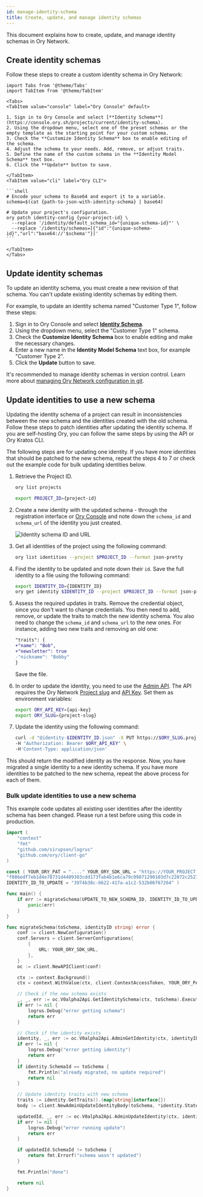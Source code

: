 ```yaml
---
id: manage-identity-schema
title: Create, update, and manage identity schemas
---
```


This document explains how to create, update, and manage identity schemas in Ory Network.

## Create identity schemas

Follow these steps to create a custom identity schema in Ory Network:

````mdx-code-block
import Tabs from '@theme/Tabs'
import TabItem from '@theme/TabItem'

<Tabs>
<TabItem value="console" label="Ory Console" default>

1. Sign in to Ory Console and select [**Identity Schema**](https://console.ory.sh/projects/current/identity-schema).
2. Using the dropdown menu, select one of the preset schemas or the empty template as the starting point for your custom schema.
3. Check the **Customize Identity Schema** box to enable editing of the schema.
4. Adjust the schema to your needs. Add, remove, or adjust traits.
5. Define the name of the custom schema in the **Identity Model Schema** text box.
6. Click the **Update** button to save.

</TabItem>
<TabItem value="cli" label="Ory CLI">

```shell
# Encode your schema to Base64 and export it to a variable.
schema=$(cat {path-to-json-with-identity-schema} | base64)

# Update your project's configuration.
ory patch identity-config {your-project-id} \
  --replace '/identity/default_schema_id="{unique-schema-id}"' \
  --replace '/identity/schemas=[{"id":"{unique-schema-id}","url":"base64://'$schema'"}]'
```

</TabItem>
</Tabs>
````

## Update identity schemas

To update an identity schema, you must create a new revision of that schema. You can't update existing identity schemas by editing
them.

For example, to update an identity schema named "Customer Type 1", follow these steps:

1. Sign in to Ory Console and select [**Identity Schema**](https://console.ory.sh/projects/current/identity-schema).
1. Using the dropdown menu, select the "Customer Type 1" schema.
1. Check the **Customize Identity Schema** box to enable editing and make the necessary changes.
1. Enter a new name in the **Identity Model Schema** text box, for example "Customer Type 2".
1. Click the **Update** button to save.

It's recommended to manage identity schemas in version control. Learn more about
[managing Ory Network configuration in git](http://ory.sh/docs/guides/gitops).

## Update identities to use a new schema

Updating the identity schema of a project can result in inconsistencies between the new schema and the identities created with the
old schema. Follow these steps to patch identities after updating the identity schema. If you are self-hosting Ory, you can follow
the same steps by using the API or Ory Kratos CLI.

The following steps are for updating one identity. If you have more identities that should be patched to the new schema, repeat
the steps 4 to 7 or check out the example code for bulk updating identities below.

1. Retrieve the Project ID.

   ```bash
   ory list projects

   export PROJECT_ID={project-id}
   ```

1. Create a new identity with the updated schema - through the registration interface or [Ory Console](https://console.ory.sh/)
   and note down the `schema_id` and `schema_url` of the identity you just created.

   ![Identity schema ID and URL](../_assets/session-information.png)

1. Get all identities of the project using the following command:

   ```bash
   ory list identities --project $PROJECT_ID --format json-pretty
   ```

1. Find the identity to be updated and note down their `id`. Save the full identity to a file using the following command:

   ```bash
   export IDENTITY_ID={IDENTITY_ID}
   ory get identity $IDENTITY_ID --project $PROJECT_ID --format json-pretty > identity-$IDENTITY_ID.json
   ```

1. Assess the required updates in traits. Remove the credential object, since you don't want to change credentials. You then need
   to add, remove, or update the traits to match the new identity schema. You also need to change the `schema_id` and `schema_url`
   to the new ones. For instance, adding two new traits and removing an old one:

   ```diff
   "traits": {
   +"name": "Bob",
   +"newsletter": true
   -"nickname": "Bobby"
   }
   ```

   Save the file.

1. In order to update the identity, you need to use the
   [Admin API](https://www.ory.sh/docs/reference/api#tag/identity/operation/updateIdentity). The API requires the Ory Network
   [Project slug](https://console.ory.sh/projects/current/developers/guides) and
   [API Key](https://console.ory.sh/projects/current/developers). Set them as environment variables:

   ```bash
   export ORY_API_KEY={api-key}
   export ORY_SLUG={project-slug}
   ```

1. Update the identity using the following command:

   ```bash
   curl -d "@identity-$IDENTITY_ID.json" -X PUT https://$ORY_SLUG.projects.oryapis.com/admin/identities/$IDENTITY_ID \
   -H "Authorization: Bearer $ORY_API_KEY" \
   -H'Content-Type: application/json'
   ```

This should return the modified identity as the response. Now, you have migrated a single identity to a new identity schema. If
you have more identities to be patched to the new schema, repeat the above process for each of them.

### Bulk update identities to use a new schema

This example code updates all existing user identities after the identity schema has been changed. Please run a test before using
this code in production.

<Tabs>
<TabItem value="updateschemago" label="Go" default>

```go
import (
    "context"
    "fmt"
    "github.com/sirupsen/logrus"
    "github.com/ory/client-go"
)

const ( YOUR_ORY_PAT = "...." YOUR_ORY_SDK_URL = "https://YOUR_PROJECT.projects.oryapis.com" UPDATE_TO_NEW_SCHEMA_ID =
"f086edf7eb1d4e78731d4409303cdd173fab4b1e6ca79c09871290103d7c22072c252773792b29621f9ac272ced5ffa9ee63420a81f6dff6850c07a7cb26c2e4"
IDENTITY_ID_TO_UPDATE = "3974b38c-6622-417a-a1c2-532b06f67264" )

func main() {
    if err := migrateSchema(UPDATE_TO_NEW_SCHEMA_ID, IDENTITY_ID_TO_UPDATE); err != nil {
        panic(err)
    }
}

func migrateSchema(toSchema, identityID string) error {
    conf := client.NewConfiguration()
    conf.Servers = client.ServerConfigurations{
        {
            URL: YOUR_ORY_SDK_URL,
        },
    }
    oc := client.NewAPIClient(conf)

    ctx := context.Background()
    ctx = context.WithValue(ctx, client.ContextAccessToken, YOUR_ORY_PAT)

    // Check if the new schema exists
    _, _, err := oc.V0alpha2Api.GetIdentitySchema(ctx, toSchema).Execute()
    if err != nil {
        logrus.Debug("error getting schema")
        return err
    }

    // Check if the identity exists
    identity, _, err := oc.V0alpha2Api.AdminGetIdentity(ctx, identityID).Execute()
    if err != nil {
        logrus.Debug("error getting identity")
        return err
    }
    if identity.SchemaId == toSchema {
        fmt.Println("already migrated, no update required")
        return nil
    }

    // Update identity traits with new schema
    traits := identity.GetTraits().(map[string]interface{})
    body := client.NewAdminUpdateIdentityBody(toSchema, *identity.State, traits)

    updatedId, _, err := oc.V0alpha2Api.AdminUpdateIdentity(ctx, identityID).AdminUpdateIdentityBody(*body).Execute()
    if err != nil {
        logrus.Debug("error running update")
        return err
    }

    if updatedId.SchemaId != toSchema {
        return fmt.Errorf("schema wasn't updated")
    }

    fmt.Println("done")

    return nil
}
```

</TabItem>
</Tabs>
